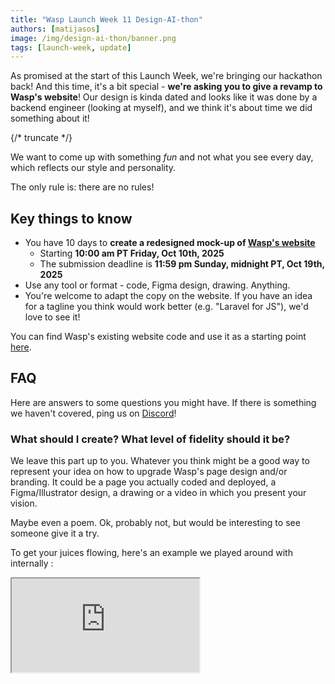 ```yaml
---
title: "Wasp Launch Week 11 Design-AI-thon"
authors: [matijasos]
image: /img/design-ai-thon/banner.png
tags: [launch-week, update]
---
```



<ImgWithCaption
    alt="Launch Week 11 design-ai-thon is here"
    source="img/design-ai-thon/banner.png"
/>

As promised at the start of this Launch Week, we're bringing our hackathon back! And this time, it's a bit special - **we're asking you to give a revamp to Wasp's website**! Our design is kinda dated and looks like it was done by a backend engineer (looking at myself), and we think it's about time we did something about it!

{/* truncate */}

We want to come up with something *fun* and not what you see every day, which reflects our style and personality.

The only rule is: there are no rules!

## Key things to know
- You have 10 days to **create a redesigned mock-up of [Wasp's website](/)**
  - Starting **10:00 am PT Friday, Oct 10th, 2025**
  - The submission deadline is **11:59 pm Sunday, midnight PT, Oct 19th, 2025**
- Use any tool or format - code, Figma design, drawing. Anything.
- You're welcome to adapt the copy on the website. If you have an idea for a tagline you think would work better (e.g. "Laravel for JS"), we'd love to see it!

You can find Wasp's existing website code and use it as a starting point [here](https://github.com/wasp-lang/wasp/blob/release/web/src/pages/index.jsx).

## FAQ
Here are answers to some questions you might have. If there is something we haven't covered, ping us on [Discord](https://discord.com/invite/rzdnErX)!

### What should I create? What level of fidelity should it be?

We leave this part up to you. Whatever you think might be a good way to represent your idea on how to upgrade Wasp's page design and/or branding. It could be a page you actually coded and deployed, a Figma/Illustrator design, a drawing or a video in which you present your vision.

Maybe even a poem. Ok, probably not, but would be interesting to see someone give it a try.

To get your juices flowing, here's an example we played around with internally :

<div className="video-container">
  <iframe src="https://www.youtube.com/embed/5UWX6XkkbL4?si=sQPROo5PGfFWKmn2" frameborder="1" allow="accelerometer; autoplay; clipboard-write; encrypted-media; gyroscope; picture-in-picture; web-share" allowfullscreen />
</div>

### How much of the website should I mock up?

You can go as far as you want. As a minimum, we recommend focusing on the Above-The-Fold aka Hero section of the page. That is the portion of the page you see on your screen when it loads for the first time, before you scroll down.

### Which tools should I use? Can I use AI?

Of course! As the title says, it's a design-AI-thon. We believe that AI has made better design more accessible to anyone (even backend engineers, although that's a tough one) and would love to see it in action!

You're of course also free to go old-school and do it Figma/Sketch/Photoshop/Illustrator or any other design tool out there.

## Prizes
There are 3 categories, and there will be prizes for:
- Best overall project
- Most fun / innovative
- Most technically impressive

For the prizes themselves, we'll give away three beautifully designed pieces of hardware. We think that is just right for the theme of this competition, and will inspire you to channel your inner Jony Ive or Dieter Rams.

<ImgWithCaption
    alt="Design-AI-thon prizes"
    source="img/design-ai-thon/prizes.png"
    caption="I have a very strong urge to cancel this design-ai-thon and ship all the prizes to myself."
/>

- Prize #1: [OB-4 Bluetooth Loudspeaker by teenage engineering](https://teenage.engineering/store/ob-4-ochre)
- Prize #2: [TRMNL - E-ink companion for your desk](https://usetrmnl.com/)
- Prize #3: [Playdate - A tiny handheld game system. With The Crank.](https://play.date/shop/playdate/)

Special thanks goes to folks at TRMNL for offering to sponsor this event by gifting a device! Seems like [me tweeting a lot of stuff](https://x.com/MatijaSosic/status/1974116112548909200) eventually pays off!

***A lil' disclaimer**: If for some reason we can't get our hands on one of the prizes, or can't ship it to your location, we'll swap it out for something just as cool (promise!).*

## Submission

You should submit your project using the [submission form](https://e44cy1h4s0q.typeform.com/to/ZjN0Dr0j) before 11:59 pm PT, Sunday, October 19th, 2025.

## Judging

The Wasp team will judge the winners for each category. We will be looking for:

- Creativity & thinking out of the box
- How well it showcases Wasp’s playful personality
- Visually pleasing
- Attention to detail
- Fun!


## Rules

- Multiple submissions are allowed. You can do as many as you want.
- You must submit before the deadline (no late entries)

## Additional info

- By making a submission, you grant Wasp permission to use screenshots, code snippets, and/or links to your project on our Twitter, blog, website, email updated, and in the Wasp discord server.

## See you there!

<ImgWithCaption
    alt="See you there!"
    source="img/design-ai-thon/boi-painter.png"
    width="500px"
/>

That's - it have fun. Find your inner artist, pair it with AI and let sparks fly. We can't wait to see what you come up with!